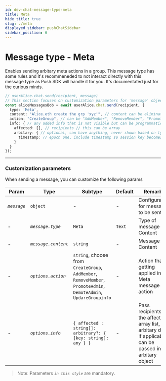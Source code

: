 ```yaml
---
id: dev-chat-message-type-meta
title: Meta
hide_title: true
slug: ./meta
displayed_sidebar: pushChatSidebar
sidebar_position: 6
---
```


# Message type - Meta
Enables sending arbitary meta actions in a group. This message type has some rules and it's recommeneded to not interact directly with this message type as Push SDK will handle it for you. It's documentated just for the curious minds.

<head>
  <title>Message Type - Meta | Push Chat | Push Documentation</title>
</head>


<Tabs className="codetabs" groupId="code-examples">
  <TabItem value="js" attributes={{className: "codetab js"}} default>
    

  ```typescript
  // userAlice.chat.send(recipient, message)
  // This section focuses on customization parameters for 'message' object
  const aliceMessagesBob = await userAlice.chat.send(recipient, {
    type: 'Meta',
    content: "Alice.eth create the grp 'xyz'", // content can be eliminated
    action: "CreateGroup", // can be "AddMember", "RemoveMember", "PromoteAdmin", etc
    info: { // any added info that is not visible but can be programmatically understood
      affected: [], // recipients // this can be array
      arbitary: { // optional, can have anything, never shown based on type
        timestamp: // epoch one, include timestamp so session key becomes different
      }
    }
  });
  ```

  </TabItem>
</Tabs>

---

### Customization parameters
When sending a message, you can customize the following params

| Param                  | Type                   | Subtype                                                        | Default | Remarks                                                                             |
| ---------------------- | ---------------------- |--------------------------------------------------------------- | ------- | ----------------------------------------------------------------------------------- |
| _`message`_            | `object`               | -                                                              | -       | Configuration for message to be sent                                                |
| -                      | _`message.type`_       | `Meta`                                                         | `Text`  | Type of message Content                                                             |
| -                      | _`message.content`_    | `string`                                                       | -       | Message Content                                                                     |
| -                      | _`options.action`_     | `string`, choose from `CreateGroup`, `AddMember`, `RemoveMember`, `PromoteAdmin`, `DemoteAdmin`, `UpdareGroupinfo` | -       | Action that is getting applied in the Meta message action                                                                      |
| -                      | _`options.info`_       | `{ affected : string[]: arbitrary?: { [key: string]: any } }`  | -       | Pass recipients in the affected array list, any arbitary data if applicable can be passed in arbitary object |

> Note: Parameters _`in this style`_ are mandatory.